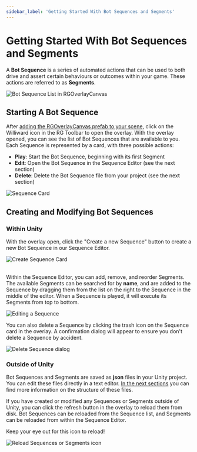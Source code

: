 ```yaml
---
sidebar_label: 'Getting Started With Bot Sequences and Segments'
---
```



# Getting Started With Bot Sequences and Segments

A **Bot Sequence** is a series of automated actions that can be used to both drive and assert certain behaviours or outcomes within your game. These actions are referred to as **Segments**. 

![Bot Sequence List in RGOverlayCanvas](img/sequences_list.png)

## Starting A Bot Sequence

After [adding the RGOverlayCanvas prefab to your scene](../../getting-started/installing-regression-games.mdx), click on the Williward icon in the RG Toolbar to open the overlay. With the overlay opened, you can see the list of Bot Sequences that are available to you. Each Sequence is represented by a card, with three possible actions:
- **Play**: Start the Bot Sequence, beginning with its first Segment
- **Edit**: Open the Bot Sequence in the Sequence Editor (see the next section)
- **Delete**: Delete the Bot Sequence file from your project (see the next section)

<div style={{width: '100%'}}>
<img src={SequenceCard} alt="Sequence Card" style={{display: 'block', width: '300px', margin: '0 auto'}} />
</div>

## Creating and Modifying Bot Sequences

### Within Unity

With the overlay open, click the "Create a new Sequence" button to create a new Bot Sequence in our Sequence Editor.

<div style={{width: '100%'}}>
<img src={CreateSequenceButton} alt="Create Sequence Card" style={{display: 'block', width: '300px', margin: '0 auto'}} />
</div>

<br />

Within the Sequence Editor, you can add, remove, and reorder Segments. The available Segments can be searched for by **name**, and are added to the Sequence by dragging them from the list on the right to the Sequence in the middle of the editor. When a Sequence is played, it will execute its Segments from top to bottom.

![Editing a Sequence](img/sequence_editing.gif)

You can also delete a Sequence by clicking the trash icon on the Sequence card in the overlay. A confirmation dialog will appear to ensure you don't delete a Sequence by accident.

<div style={{width: '100%'}}>
<img src={SequenceDeleteDialog} alt="Delete Sequence dialog" style={{display: 'block', height: '200px', margin: '0 auto'}} />
</div>

### Outside of Unity

Bot Sequences and Segments are saved as **json** files in your Unity project. You can edit these files directly in a text editor. [In the next sections](./actions.mdx) you can find more information on the structure of these files.

If you have created or modified any Sequences or Segments outside of Unity, you can click the refresh button in the overlay to reload them from disk. Bot Sequences can be reloaded from the Sequence list, and Segments can be reloaded from within the Sequence Editor.

<div style={{width: '100%', display: 'flex'}}>
<p style={{paddingTop: '10px', paddingRight: '8px'}}>Keep your eye out for this icon to reload!</p>
<img src={ReloadIcon} alt="Reload Sequences or Segments icon" style={{display: 'block', width: '55px', height: '50px'}} />
</div>
